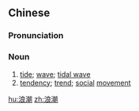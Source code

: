 ==Chinese==
{{zh-forms}}

===Pronunciation===
{{zh-pron
|m=làngcháo
|c=long6 ciu4
|mn=qz:lōng-tiau/tw,xm,zz:lōng-tiâu/zz:lōng-tiô
|cat=n
}}

===Noun===
{{zh-noun}}

# [[tide]]; [[wave]]; [[tidal wave]]
# [[tendency]]; [[trend]]; [[social]] [[movement]]

{{zh-cat|Advanced}}

[[hu:浪潮]]
[[zh:浪潮]]
